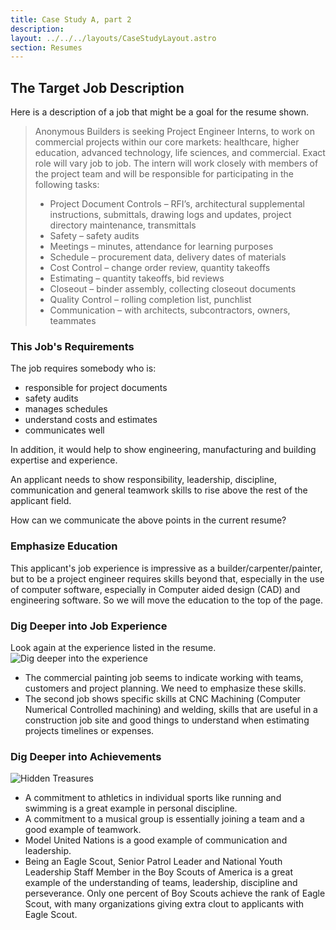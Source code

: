```yaml
---
title: Case Study A, part 2
description: 
layout: ../../../layouts/CaseStudyLayout.astro
section: Resumes
---
```


## The Target Job Description

Here is a description of a job that might be a goal for the resume shown.

> Anonymous Builders is seeking Project Engineer Interns, to work on commercial projects within our core markets: healthcare, higher education, advanced technology, life sciences, and commercial. Exact role will vary job to job. The intern will work closely with members of the project team and will be responsible for participating in the following tasks:
> *	Project Document Controls – RFI’s, architectural supplemental instructions, submittals, drawing logs and updates, project directory maintenance, transmittals
> *	Safety – safety audits
> *	Meetings – minutes, attendance for learning purposes
> *	Schedule – procurement data, delivery dates of materials
> *	Cost Control – change order review, quantity takeoffs
> *	Estimating – quantity takeoffs, bid reviews
> *	Closeout – binder assembly, collecting closeout documents
> *	Quality Control – rolling completion list, punchlist
> *	Communication – with architects, subcontractors, owners, teammates

### This Job's Requirements

The job requires somebody who is:
* responsible for project documents
* safety audits
* manages schedules
* understand costs and estimates 
* communicates well

In addition, it would help to show engineering, manufacturing and building expertise and experience.

An applicant needs to show responsibility, leadership, discipline, communication and general teamwork skills to rise above the rest of the applicant field.

How can we communicate the above points in the current resume?

### Emphasize Education

This applicant's job experience is impressive as a builder/carpenter/painter, but to be a project engineer requires skills beyond that, especially in the use of computer software, especially in Computer aided design (CAD) and engineering software. So we will move the education to the top of the page.

### Dig Deeper into Job Experience

Look again at the experience listed in the resume.
![Dig deeper into the experience](/assets/resumes/ils-experience-zoom.jpg)
* The commercial painting job seems to indicate working with teams, customers and project planning. We need to emphasize these skills.
* The second job shows specific skills at CNC Machining (Computer Numerical Controlled machining) and welding, skills that are useful in a construction job site and good things to understand when estimating projects timelines or expenses. 

### Dig Deeper into Achievements

![Hidden Treasures](/assets/resumes/ils-hidden-gems.jpg)

* A commitment to athletics in individual sports like running and swimming is a great example in personal discipline. 
* A commitment to a musical group is essentially joining a team and a good example of teamwork.
* Model United Nations is a good example of communication and leadership.
* Being an Eagle Scout, Senior Patrol Leader and National Youth Leadership Staff Member in the Boy Scouts of America is a great example of the understanding of teams, leadership, discipline and perseverance. 
Only one percent of Boy Scouts achieve the rank of Eagle Scout, with many organizations giving extra clout to applicants with Eagle Scout.
